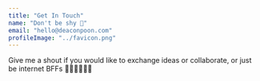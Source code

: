 ```yaml
---
title: "Get In Touch"
name: "Don't be shy 👋"
email: "hello@deaconpoon.com"
profileImage: "../favicon.png"
---
```



Give me a shout if you would like to exchange ideas or collaborate, or just be internet BFFs 👨🏻‍💻👩🏽‍💻
